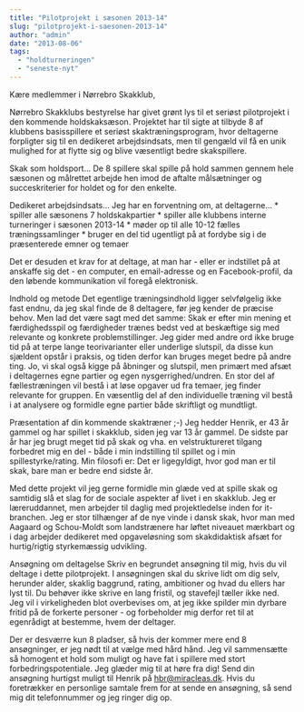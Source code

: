 ```yaml
---
title: "Pilotprojekt i sæsonen 2013-14"
slug: "pilotprojekt-i-saesonen-2013-14"
author: "admin"
date: "2013-08-06"
tags: 
  - "holdturneringen"
  - "seneste-nyt"
---
```


Kære medlemmer i Nørrebro Skakklub,

Nørrebro Skakklubs bestyrelse har givet grønt lys til et seriøst pilotprojekt i den kommende holdskaksæson. Projektet har til sigte at tilbyde 8 af klubbens basisspillere et seriøst skaktræningsprogram, hvor deltagerne forpligter sig til en dedikeret arbejdsindsats, men til gengæld vil få en unik mulighed for at flytte sig og blive væsentligt bedre skakspillere.

Skak som holdsport... De 8 spillere skal spille på hold sammen gennem hele sæsonen og målrettet arbejde hen imod de aftalte målsætninger og succeskriterier for holdet og for den enkelte.

Dedikeret arbejdsindsats... Jeg har en forventning om, at deltagerne... \* spiller alle sæsonens 7 holdskakpartier \* spiller alle klubbens interne turneringer i sæsonen 2013-14 \* møder op til alle 10-12 fælles træningssamlinger \* bruger en del tid ugentligt på at fordybe sig i de præsenterede emner og temaer

Det er desuden et krav for at deltage, at man har - eller er indstillet på at anskaffe sig det - en computer, en email-adresse og en Facebook-profil, da den løbende kommunikation vil foregå elektronisk.

Indhold og metode Det egentlige træningsindhold ligger selvfølgelig ikke fast endnu, da jeg skal finde de 8 deltagere, før jeg kender de præcise behov. Men lad det være sagt med det samme: Skak er efter min mening et færdighedsspil og færdigheder trænes bedst ved at beskæftige sig med relevante og konkrete problemstillinger. Jeg gider med andre ord ikke bruge tid på at terpe lange teorivarianter eller underlige slutspil, da disse kun sjældent opstår i praksis, og tiden derfor kan bruges meget bedre på andre ting. Jo, vi skal også kigge på åbninger og slutspil, men primært med afsæt i deltagernes egne partier og egen nysgerrighed/undren. En stor del af fællestræningen vil bestå i at løse opgaver ud fra temaer, jeg finder relevante for gruppen. En væsentlig del af den individuelle træning vil bestå i at analysere og formidle egne partier både skriftligt og mundtligt.

Præsentation af din kommende skaktræner ;-) Jeg hedder Henrik, er 43 år gammel og har spillet i skakklub, siden jeg var 13 år gammel. De sidste par år har jeg brugt meget tid på skak og vha. en velstruktureret tilgang forbedret mig en del - både i min indstilling til spillet og i min spillestyrke/rating. Min filosofi er: Det er ligegyldigt, hvor god man er til skak, bare man er bedre end sidste år.

Med dette projekt vil jeg gerne formidle min glæde ved at spille skak og samtidig slå et slag for de sociale aspekter af livet i en skakklub. Jeg er læreruddannet, men arbejder til daglig med projektledelse inden for it-branchen. Jeg er stor tilhænger af de nye vinde i dansk skak, hvor man med Aagaard og Schou-Moldt som landstrænere har løftet niveauet mærkbart og i dag arbejder dedikeret med opgaveløsning som skakdidaktisk afsæt for hurtig/rigtig styrkemæssig udvikling.

Ansøgning om deltagelse Skriv en begrundet ansøgning til mig, hvis du vil deltage i dette pilotprojekt. I ansøgningen skal du skrive lidt om dig selv, herunder alder, skaklig baggrund, rating, ambitioner og hvad du ellers har lyst til. Du behøver ikke skrive en lang fristil, og stavefejl tæller ikke ned. Jeg vil i virkeligheden blot overbevises om, at jeg ikke spilder min dyrbare fritid på de forkerte personer - og forbeholder mig derfor ret til at egenrådigt at bestemme, hvem der deltager.

Der er desværre kun 8 pladser, så hvis der kommer mere end 8 ansøgninger, er jeg nødt til at vælge med hård hånd. Jeg vil sammensætte så homogent et hold som muligt og have fat i spillere med stort forbedringspotentiale. Jeg glæder mig til at høre fra dig! Send din ansøgning hurtigst muligt til Henrik på hbr@miracleas.dk. Hvis du foretrækker en personlige samtale frem for at sende en ansøgning, så send mig dit telefonnummer og jeg ringer dig op.
